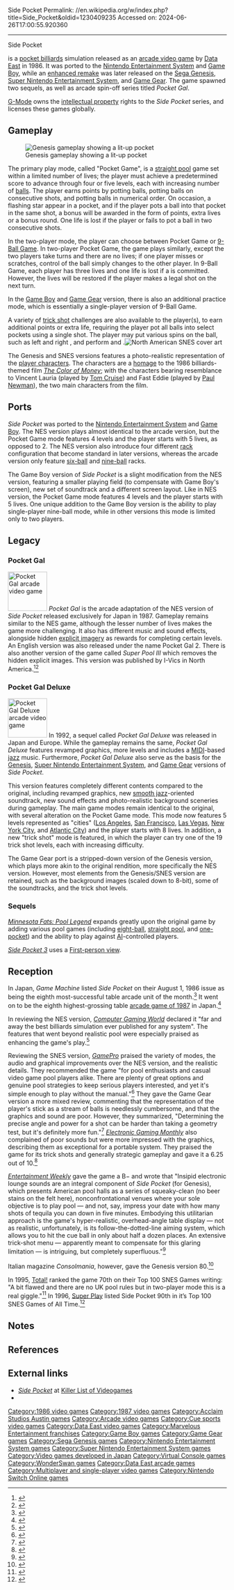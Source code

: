 Side Pocket
Permalink: //en.wikipedia.org/w/index.php?title=Side_Pocket&oldid=1230409235
Accessed on: 2024-06-26T17:00:55.920360



------
Side Pocket
{{other uses}}
{{Infobox video game
|title = Side Pocket
|image = Side Pocket NES cover.jpg
|caption = Arcade flyer
|developer = {{collapsible list|title=[[Data East]]|titlestyle=font-weight:normal;background:transparent;text-align:left|[[Iguana Entertainment]] (SNES)|[[ISCO (videogame developer)|ISCO]]/Opera House (Game Gear)}}
|publisher = {{collapsible list|title=Data East|titlestyle=font-weight:normal;background:transparent;text-align:left|[[Namco|Namcot]] (Famicom)|[[Nintendo]] (Game Boy EU)|[[Sega]] (Mega Drive EU)}}
|designer = 
|composer = {{collapsible list|titlestyle=font-weight:normal;background:transparent;text-align:left|K. Suzuki (NES version)<br />Yusuke Takahama (Game Boy version)<br />Rick Fox (SNES version)<br />Emi Shimizu (Genesis version)}}
|platforms = [[Arcade video game|Arcade]], [[Sega Genesis|Genesis]], [[NES]], [[Super NES]], [[Game Boy]], [[Game Gear]], [[WonderSwan]]
|released = {{collapsible list|title=June 1986|titlestyle=font-weight:normal;background:transparent;text-align:left|'''Arcade''' {{vgrelease|JP|June 1986<ref>{{cite web|url=http://www.dataeast-corp.co.jp/dev/license/license2.htm|archive-url=https://web.archive.org/web/20010423042028/http://www.dataeast-corp.co.jp/dev/license/license2.htm|url-status=dead|archive-date=2001-04-23|title=ライセンス一覧表|publisher=[[Data East]]}}</ref>|NA|1986}} '''NES/Famicom'''{{vgrelease|JP|October 30, 1987|NA|November 1987<ref name="Nintendo Power">{{cite magazine|title=The Official Game Pak Directory |magazine=[[Nintendo Power]]|publisher=Nintendo of America|date=May 1993|url=https://archive.org/details/NintendoPower-OfficialGamePakDirectory}}</ref>|EU|May 27, 1992}}'''Game Boy''' (''Side Pocket VS''){{vgrelease|JP|September 21, 1990|NA|November 1990|EU|1990}}'''Genesis'''{{vgrelease|JP|December 11, 1992|NA|June 1992|EU|1992}}'''SNES'''{{vgrelease|NA|December 1993|JP|March 18, 1994|EU|1994}}'''Game Gear'''{{vgrelease|NA|1994}}'''WonderSwan'''{{vgrelease|JP|November 25, 1999 (''Side Pocket for WonderSwan'')}}
 }}
|genre = [[Sports video game|Sports]] ([[cue sports]])
|modes = [[Single-player video game|Single-player]], [[multiplayer video game|multiplayer]]
}}

{{nihongo foot|'''''Side Pocket'''''|サイドポケット|Saido Poketto|lead=yes|group=lower-alpha}} is a [[pocket billiards]] simulation released as an [[arcade video game]] by [[Data East]] in 1986. It was ported to the [[Nintendo Entertainment System]] and [[Game Boy]], while an [[enhanced remake]] was later released on the [[Sega Genesis]], [[Super Nintendo Entertainment System]], and [[Game Gear]]. The game spawned two sequels, as well as arcade spin-off series titled ''Pocket Gal''.

[[G-Mode]] owns the [[intellectual property]] rights to the ''Side Pocket'' series, and licenses these games globally.

== Gameplay ==
[[Image:SidePocketplay.png|thumb|left|Genesis gameplay showing a lit-up pocket]]

The primary play mode, called "Pocket Game", is a [[straight pool]] game set within a limited number of lives; the player must achieve a predetermined score to advance through four or five levels, each with increasing number of [[Billiard ball|ball]]s. The player earns points by potting balls, potting balls on consecutive shots, and potting balls in numerical order. On occasion, a flashing star appear in a pocket, and if the player pots a ball into that pocket in the same shot, a bonus will be awarded in the form of points, extra lives or a bonus round. One life is lost if the player {{Cuegloss|Scratch|''scratches''}} or fails to pot a ball in two consecutive shots.

In the two-player mode, the player can choose between Pocket Game or [[Nine-ball|9-Ball Game]]. In two-player Pocket Game, the game plays similarly, except the two players take turns and there are no lives; if one player misses or scratches, control of the ball simply changes to the other player. In 9-Ball Game, each player has three lives and one life is lost if a {{Cuegloss|Foul|''foul''}} is committed. However, the lives will be restored if the player makes a legal shot on the next turn.

In the [[Game Boy]] and [[Game Gear]] version, there is also an additional practice mode, which is essentially a single-player version of 9-Ball Game.

A variety of [[trick shot]] challenges are also available to the player(s), to earn additional points or extra life, requiring the player pot all balls into select pockets using a single shot. The player may put various spins on the ball, such as left and right {{Cuegloss|English|english}}, and perform {{Cuegloss|Massé|massés}} and {{Cuegloss|Jump shot|jump shots}}.[[File:Side Pocket SNES cover.jpg|right|thumb|North American SNES cover art]]

The Genesis and SNES versions features a photo-realistic representation of the [[Protagonist|player character]]s.  The characters are a [[Easter egg (media)|homage]] to the 1986 billiards-themed film ''[[The Color of Money]]''; with the characters bearing resemblance to Vincent Lauria (played by [[Tom Cruise]]) and Fast Eddie (played by [[Paul Newman]]), the two main characters from the film.

== Ports ==
''Side Pocket'' was ported to the [[Nintendo Entertainment System]] and [[Game Boy]]. The NES version plays almost identical to the arcade version, but the Pocket Game mode features 4 levels and the player starts with 5 lives, as opposed to 2. The NES version also introduce  four different [[Rack (billiards)|rack]] configuration that become standard in later versions, whereas the arcade version only feature [[Nine-ball#Six-ball|six-ball]] and [[nine-ball]] racks. 

The Game Boy version of ''Side Pocket'' is a slight modification from the NES version, featuring a smaller playing field (to compensate with Game Boy's screen), new set of soundtrack and a different screen layout. Like in NES version, the Pocket Game mode features 4 levels and the player starts with 5 lives. One unique addition to the Game Boy version is the ability to play single-player nine-ball mode, while in other versions this mode is limited only to two players.

== Legacy ==
=== Pocket Gal ===
[[Image:Pocket Gal pcktgalb icon 0032(1) (90x90).png|thumb|left|90x90px|''Pocket Gal'' arcade video game]]
''Pocket Gal'' is the arcade adaptation of the NES version of ''Side Pocket'' released exclusively for Japan in 1987. Gameplay remains similar to the NES game, although the lesser number of lives makes the game more challenging. It also has different music and sound effects, alongside hidden [[Nudity|explicit imagery]] as rewards for completing certain levels. An English version was also released under the name Pocket Gal 2. There is also another version of the game called ''Super Pool III'' which removes the hidden explicit images. This version was published by I-Vics in North America.<ref>{{cite web |title=Super Pool III title screen |url=http://gaminghell.co.uk/images/pcktgalversions3.png}}</ref><ref>{{cite web |title=Super Pool III cabinet |url=https://r.mprd.se/MAME/cabinets/spool3.png}}</ref>

=== Pocket Gal Deluxe ===
[[Image:Pocket Gal Deluxe pktgaldx icon (240x240).png|thumb|right|90x90px|''Pocket Gal Deluxe'' arcade video game]]
In 1992, a sequel called ''Pocket Gal Deluxe'' was released in Japan and Europe. While the gameplay remains the same, ''Pocket Gal Deluxe'' features revamped graphics, more levels and includes a [[MIDI]]-based [[jazz]] music. Furthermore, ''Pocket Gal Deluxe'' also serve as the basis for the [[Sega Genesis|Genesis]], [[Super Nintendo Entertainment System]], and [[Game Gear]] versions of ''Side Pocket''.

This version features completely different contents compared to the original, including revamped graphics, new [[smooth jazz]]-oriented soundtrack, new sound effects and photo-realistic background sceneries during gameplay. The main game modes remain identical to the original, with several alteration on the Pocket Game mode. This mode now features 5 levels represented as "cities" ([[Los Angeles]], [[San Francisco]], [[Las Vegas]], [[New York City]], and [[Atlantic City]]) and the player starts with 8 lives. In addition, a new "trick shot" mode is featured, in which the player can try one of the 19 trick shot levels, each with increasing difficulty. 

The Game Gear port is a stripped-down version of the Genesis version, which plays more akin to the original rendition, more specifically the NES version. However, most elements from the Genesis/SNES version are retained, such as the background images (scaled down to 8-bit), some of the soundtracks, and the trick shot levels.

=== Sequels ===
''[[Minnesota Fats: Pool Legend]]'' expands greatly upon the original game by adding various pool games (including [[eight-ball]], [[straight pool]], and [[one-pocket]]) and the ability to play against [[Artificial intelligence|AI]]-controlled players.

''[[Side Pocket 3]]'' uses a [[First-person (video games)|First-person view]].
== Reception ==
In Japan, ''Game Machine'' listed ''Side Pocket'' on their August 1, 1986 issue as being the eighth most-successful table arcade unit of the month.<ref>{{cite magazine|title=Game Machine's Best Hit Games 25 - テーブル型TVゲーム機 (Table Videos)|magazine=[[:ja:ゲームマシン|Game Machine]]|issue=289|publisher=[[:ja:アミューズメント通信社|Amusement Press, Inc.]]|date=1 August 1986|page=25|lang=ja}}</ref> It went on to be the eighth highest-grossing table [[1987 in video games|arcade game of 1987]] in Japan.<ref>{{cite magazine |title=Game Machine's Best Hit Games 25: '87 |magazine=[[:ja:ゲームマシン|Game Machine]] |issue=324 |publisher=[[:ja:アミューズメント通信社|Amusement Press, Inc.]] |date=15 January 1988 |page=20 |lang=ja |url=https://onitama.tv/gamemachine/pdf/19880115p.pdf#page=11}}</ref>

In reviewing the NES version, ''[[Computer Gaming World]]'' declared it "far and away the best billiards simulation ever published for any system". The features that went beyond realistic pool were especially praised as enhancing the game's play.<ref name="CGW">{{citation | date = July 1988 |last = Kunkell | first = Bill | magazine = [[Computer Gaming World]] | title =Video Gaming World: Side Pocket| pages = 45}}</ref>

Reviewing the SNES version, ''[[GamePro]]'' praised the variety of modes, the audio and graphical improvements over the NES version, and the realistic details. They recommended the game "for pool enthusiasts and casual video game pool players alike. There are plenty of great options and genuine pool strategies to keep serious players interested, and yet it's simple enough to play without the manual."<ref>{{cite magazine|title=ProReview: Side Pocket|magazine=[[GamePro]]|issue=55|publisher=[[International Data Group|IDG]]|date=February 1994|page=121}}</ref> They gave the Game Gear version a more mixed review, commenting that the representation of the player's stick as a stream of balls is needlessly cumbersome, and that the graphics and sound are poor. However, they summarized, "Determining the precise angle and power for a shot can be harder than taking a geometry test, but it's definitely more fun."<ref>{{cite magazine|title=Side Pocket|magazine=[[GamePro]]|issue=60|publisher=[[International Data Group|IDG]]|date=July 1994|page=134}}</ref> ''[[Electronic Gaming Monthly]]'' also complained of poor sounds but were more impressed with the graphics, describing them as exceptional for a portable system. They praised the game for its trick shots and generally strategic gameplay and gave it a 6.25 out of 10.<ref>{{cite magazine|title=Review Crew: Side Pocket|magazine=[[Electronic Gaming Monthly]]|issue=59|publisher=EGM Media, LLC|date=June 1994|page=40}}</ref>

''[[Entertainment Weekly]]'' gave the game a B− and wrote that "Insipid electronic lounge sounds are an integral component of ''Side Pocket'' (for Genesis), which presents American pool halls as a series of squeaky-clean (no beer stains on the felt here), nonconfrontational venues where your sole objective is to play pool — and not, say, impress your date with how many shots of tequila you can down in five minutes. Embodying this utilitarian approach is the game's hyper-realistic, overhead-angle table display — not as realistic, unfortunately, is its follow-the-dotted-line aiming system, which allows you to hit the cue ball in only about half a dozen places. An extensive trick-shot menu — apparently meant to compensate for this glaring limitation — is intriguing, but completely superfluous."<ref>{{Cite magazine|url=https://ew.com/article/1992/10/30/side-pocket/|title = Side Pocket| magazine=[[Entertainment Weekly]] }}</ref>

Italian magazine ''Consolmania'', however, gave the Genesis version 80.<ref>{{Cite web|url=https://archive.org/details/Consolemania-014/page/n39|title = Consolemania 014|date = December 1992}}</ref> 

In 1995, [[Total!]] ranked the game 70th on their Top 100 SNES Games writing: "A bit flawed and there are no UK pool rules but in two-player mode this is a real giggle."<ref>{{Cite journal |date=July 1995 |title=Top 100 SNES Games |url=https://archive.org/details/total-43/page/n45/mode/2up |journal=Total! |issue=43 |pages=47 |access-date=February 27, 2022}}</ref> In 1996, [[Super Play]] listed Side Pocket 90th in it’s Top 100 SNES Games of All Time.<ref name="SP42">{{cite magazine |date=April 1996 |title=The Super Play All-time top 100 SNES games |url= |magazine=[[Super Play]] |publisher=[[Future plc|Future Publishing]] |issue=42 |page=}}</ref>

== Notes ==
{{notelist}}

== References ==
{{reflist}}

== External links ==
{{Spoken Wikipedia|date=2024-03-12|En-Side-Pocket-article.ogg}}
* [https://www.arcade-museum.com/game_detail.php?game_id=9540 ''Side Pocket''] at [[Killer List of Videogames]]
* {{moby game|id=/side-pocket|name=''Side Pocket''}}

{{Data East}}
{{Iguana Entertainment}}

[[Category:1986 video games]]
[[Category:1987 video games]]
[[Category:Acclaim Studios Austin games]]
[[Category:Arcade video games]]
[[Category:Cue sports video games]]
[[Category:Data East video games]]
[[Category:Marvelous Entertainment franchises]]
[[Category:Game Boy games]]
[[Category:Game Gear games]]
[[Category:Sega Genesis games]]
[[Category:Nintendo Entertainment System games]]
[[Category:Super Nintendo Entertainment System games]]
[[Category:Video games developed in Japan]]
[[Category:Virtual Console games]]
[[Category:WonderSwan games]]
[[Category:Data East arcade games]]
[[Category:Multiplayer and single-player video games]]
[[Category:Nintendo Switch Online games]]